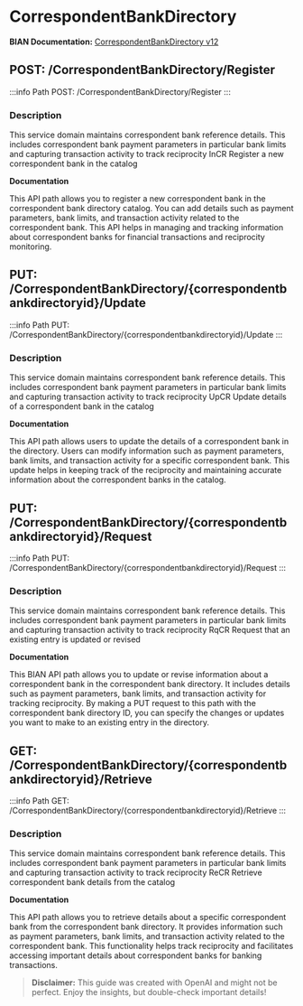 # CorrespondentBankDirectory

**BIAN Documentation:** [CorrespondentBankDirectory v12](https://app.swaggerhub.com/apis/BIAN-3/CorrespondentBankDirectory/12.0.0)

## POST: /CorrespondentBankDirectory/Register

:::info Path
POST: /CorrespondentBankDirectory/Register
:::

### Description

This service domain maintains correspondent bank reference details\. This includes correspondent bank payment parameters in particular bank limits and capturing transaction activity to track reciprocity InCR Register a new correspondent bank in the catalog

**Documentation**

This API path allows you to register a new correspondent bank in the correspondent bank directory catalog\. You can add details such as payment parameters\, bank limits\, and transaction activity related to the correspondent bank\. This API helps in managing and tracking information about correspondent banks for financial transactions and reciprocity monitoring\.

## PUT: /CorrespondentBankDirectory/\{correspondentbankdirectoryid\}/Update

:::info Path
PUT: /CorrespondentBankDirectory/\{correspondentbankdirectoryid\}/Update
:::

### Description

This service domain maintains correspondent bank reference details\. This includes correspondent bank payment parameters in particular bank limits and capturing transaction activity to track reciprocity UpCR Update details of a correspondent bank in the catalog

**Documentation**

This API path allows users to update the details of a correspondent bank in the directory\. Users can modify information such as payment parameters\, bank limits\, and transaction activity for a specific correspondent bank\. This update helps in keeping track of the reciprocity and maintaining accurate information about the correspondent banks in the catalog\.

## PUT: /CorrespondentBankDirectory/\{correspondentbankdirectoryid\}/Request

:::info Path
PUT: /CorrespondentBankDirectory/\{correspondentbankdirectoryid\}/Request
:::

### Description

This service domain maintains correspondent bank reference details\. This includes correspondent bank payment parameters in particular bank limits and capturing transaction activity to track reciprocity RqCR Request that an existing entry is updated or revised

**Documentation**

This BIAN API path allows you to update or revise information about a correspondent bank in the correspondent bank directory\. It includes details such as payment parameters\, bank limits\, and transaction activity for tracking reciprocity\. By making a PUT request to this path with the correspondent bank directory ID\, you can specify the changes or updates you want to make to an existing entry in the directory\.

## GET: /CorrespondentBankDirectory/\{correspondentbankdirectoryid\}/Retrieve

:::info Path
GET: /CorrespondentBankDirectory/\{correspondentbankdirectoryid\}/Retrieve
:::

### Description

This service domain maintains correspondent bank reference details\. This includes correspondent bank payment parameters in particular bank limits and capturing transaction activity to track reciprocity ReCR Retrieve correspondent bank details from the catalog

**Documentation**

This API path allows you to retrieve details about a specific correspondent bank from the correspondent bank directory\. It provides information such as payment parameters\, bank limits\, and transaction activity related to the correspondent bank\. This functionality helps track reciprocity and facilitates accessing important details about correspondent banks for banking transactions\.

> **Disclaimer:** This guide was created with OpenAI and might not be perfect. Enjoy the insights, but double-check important details!
